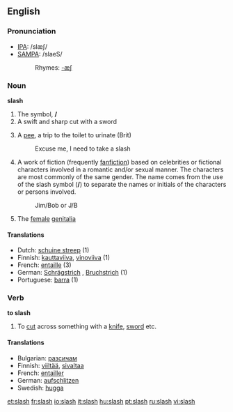 {{wikipediapl}}
==English==
{{Punctuation marks}}

===Pronunciation===
*[[w:IPA|IPA]]: /slæʃ/
*[[w:SAMPA|SAMPA]]: /slaeS/
*:Rhymes: [[Rhymes:English:-æʃ|-æʃ]]

===Noun===
'''slash'''

# The symbol, '''/'''
# A swift and sharp cut with a sword
# {{slang}} A [[pee]], a trip to the toilet to urinate (Brit)
#:Excuse me, I need to take a slash
# A work of fiction (frequently [[fanfiction]]) based on celebrities or fictional characters involved in a romantic and/or sexual manner. The characters are most commonly of the same gender.  The name comes from the use of the slash symbol ('''/''') to separate the names or initials of the characters or persons involved.
#:Jim/Bob or J/B
# {{vulgarslang}} The [[female]] [[genitalia]]

====Translations====
*Dutch: [[schuine streep]] {{f}} (1)
*Finnish: [[kauttaviiva]], [[vinoviiva]] (1)
*French: [[entaille]] {{f}} (3)
*German: [[Schrägstrich]] {{m}}, [[Bruchstrich]] {{m}} (1)
*Portuguese: [[barra]] {{f}} (1)

===Verb===
'''to slash'''

# To [[cut]] across something with a [[knife]], [[sword]] etc.

====Translations====
*Bulgarian: [[разсичам]]
*Finnish: [[viiltää]], [[sivaltaa]]
*French: [[entailler]]
*German: [[aufschlitzen]]
*Swedish: [[hugga]]

[[et:slash]]
[[fr:slash]]
[[io:slash]]
[[it:slash]]
[[hu:slash]]
[[pt:slash]]
[[ru:slash]]
[[vi:slash]]